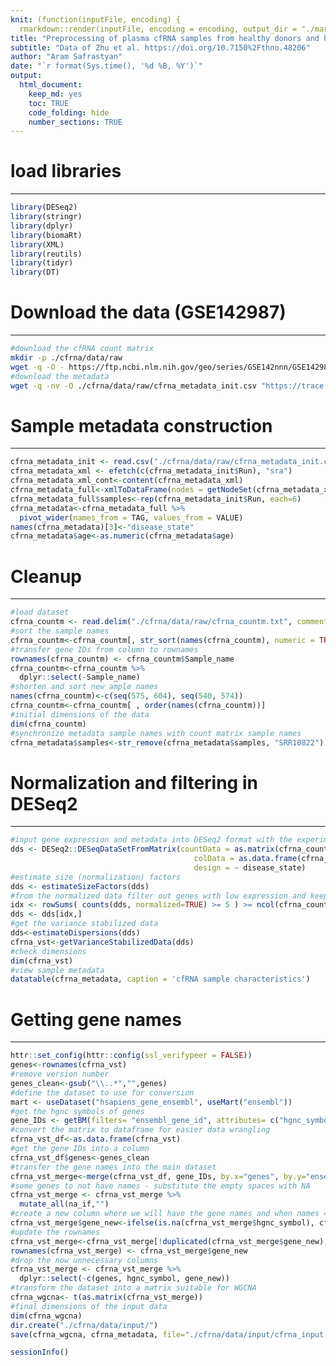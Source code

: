 ```yaml
---
knit: (function(inputFile, encoding) {
  rmarkdown::render(inputFile, encoding = encoding, output_dir = "./markdown_results") })
title: "Preprocessing of plasma cfRNA samples from healthy donors and hepatocellular carcinoma (hcc) patients"
subtitle: "Data of Zhu et al. https://doi.org/10.7150%2Fthno.48206"
author: "Aram Safrastyan"
date: "`r format(Sys.time(), '%d %B, %Y')`"
output:
  html_document: 
    keep_md: yes
    toc: TRUE
    code_folding: hide
    number_sections: TRUE
---
```


<style type="text/css">
.main-container {
  max-width: 1500px;
  margin-left: auto;
  margin-right: auto;
}
</style>

# load libraries
***

```r
library(DESeq2)
library(stringr)
library(dplyr)
library(biomaRt)
library(XML)
library(reutils)
library(tidyr)
library(DT)
```

#  Download the data (GSE142987)
***

```bash
#download the cfRNA count matrix
mkdir -p ./cfrna/data/raw
wget -q -O - https://ftp.ncbi.nlm.nih.gov/geo/series/GSE142nnn/GSE142987/suppl/GSE142987_sample_count_matrix.txt.gz | gunzip -c > ./cfrna/data/raw/cfrna_countm.txt
#download the metadata
wget -q -nv -O ./cfrna/data/raw/cfrna_metadata_init.csv "https://trace.ncbi.nlm.nih.gov/Traces/sra/sra.cgi?save=efetch&db=sra&rettype=runinfo&term=SRP239389"
```

# Sample metadata construction 
***

```r
cfrna_metadata_init <- read.csv("./cfrna/data/raw/cfrna_metadata_init.csv")
cfrna_metadata_xml <- efetch(c(cfrna_metadata_init$Run), "sra")
cfrna_metadata_xml_cont<-content(cfrna_metadata_xml)
cfrna_metadata_full<-xmlToDataFrame(nodes = getNodeSet(cfrna_metadata_xml_cont, "//SAMPLE_ATTRIBUTES/SAMPLE_ATTRIBUTE"))
cfrna_metadata_full$samples<-rep(cfrna_metadata_init$Run, each=6)
cfrna_metadata<-cfrna_metadata_full %>% 
  pivot_wider(names_from = TAG, values_from = VALUE)
names(cfrna_metadata)[3]<-"disease_state"
cfrna_metadata$age<-as.numeric(cfrna_metadata$age)
```

#  Cleanup 
***

```r
#load dataset
cfrna_countm <- read.delim("./cfrna/data/raw/cfrna_countm.txt", comment.char="#")
#sort the sample names
cfrna_countm<-cfrna_countm[, str_sort(names(cfrna_countm), numeric = TRUE)]
#transfer gene IDs from column to rownames
rownames(cfrna_countm) <- cfrna_countm$Sample_name
cfrna_countm<-cfrna_countm %>% 
  dplyr::select(-Sample_name)
#shorten and sort new ample names
names(cfrna_countm)<-c(seq(575, 604), seq(540, 574))
cfrna_countm<-cfrna_countm[ , order(names(cfrna_countm))]
#initial dimensions of the data
dim(cfrna_countm)
#synchronize metadata sample names with count matrix sample names
cfrna_metadata$samples<-str_remove(cfrna_metadata$samples, "SRR10822")
```

#  Normalization and filtering in DESeq2 
***

```r
#input gene expression and metadata into DESeq2 format with the experimental design set to healthy/disease
dds <- DESeq2::DESeqDataSetFromMatrix(countData = as.matrix(cfrna_countm),
                                         colData = as.data.frame(cfrna_metadata),
                                         design = ~ disease_state)
#estimate size (normalization) factors
dds <- estimateSizeFactors(dds)
#from the normalized data filter out genes with low expression and keep genes with expression of 5 and higher in at least 90% of samples
idx <- rowSums( counts(dds, normalized=TRUE) >= 5 ) >= ncol(cfrna_countm) * 90/100
dds <- dds[idx,]
#get the variance stabilized data
dds<-estimateDispersions(dds)
cfrna_vst<-getVarianceStabilizedData(dds)
#check dimensions 
dim(cfrna_vst)
#view sample metadata
datatable(cfrna_metadata, caption = 'cfRNA sample characteristics')
```

#  Getting gene names  
***

```r
httr::set_config(httr::config(ssl_verifypeer = FALSE))
genes<-rownames(cfrna_vst)
#remove version number
genes_clean<-gsub("\\..*","",genes)
#define the dataset to use for conversion
mart <- useDataset("hsapiens_gene_ensembl", useMart("ensembl"))
#get the hgnc symbols of genes
gene_IDs <- getBM(filters= "ensembl_gene_id", attributes= c("hgnc_symbol", "ensembl_gene_id"), values = genes_clean, mart= mart)
#convert the matrix to dataframe for easier data wrangling
cfrna_vst_df<-as.data.frame(cfrna_vst)
#get the gene IDs into a column
cfrna_vst_df$genes<-genes_clean
#transfer the gene names into the main dataset
cfrna_vst_merge<-merge(cfrna_vst_df, gene_IDs, by.x="genes", by.y="ensembl_gene_id")
#some genes to not have names - substitute the empty spaces with NA
cfrna_vst_merge <- cfrna_vst_merge %>% 
  mutate_all(na_if,"")
#create a new column where we will have the gene names and when names = NA instead we will have gene IDs
cfrna_vst_merge$gene_new<-ifelse(is.na(cfrna_vst_merge$hgnc_symbol), cfrna_vst_merge$genes, cfrna_vst_merge$hgnc_symbol)
#update the rownames
cfrna_vst_merge<-cfrna_vst_merge[!duplicated(cfrna_vst_merge$gene_new), ]
rownames(cfrna_vst_merge) <- cfrna_vst_merge$gene_new
#drop the now unnecessary columns
cfrna_vst_merge <- cfrna_vst_merge %>% 
  dplyr::select(-c(genes, hgnc_symbol, gene_new))
#transform the dataset into a matrix suitable for WGCNA
cfrna_wgcna<- t(as.matrix(cfrna_vst_merge))
#final dimensions of the input data
dim(cfrna_wgcna)
dir.create("./cfrna/data/input/")
save(cfrna_wgcna, cfrna_metadata, file="./cfrna/data/input/cfrna_input.RData")
```

```r
sessionInfo()
```
